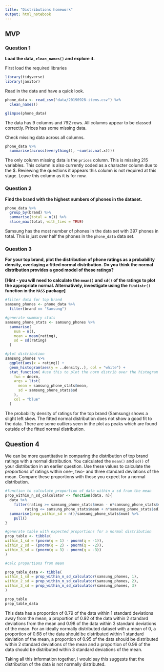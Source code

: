 ```yaml
---
title: "Distributions homework"
output: html_notebook
---
```

## MVP

### Question 1

__Load the data, `clean_names()` and explore it.__

First load the required libraries

```r
library(tidyverse)
library(janitor)
```
Read in the data and have a quick look.
```r
phone_data <- read_csv("data/20190928-items.csv") %>% 
  clean_names()

glimpse(phone_data)
```

The data has 9 columns and 792 rows. All columns appear to be classed correctly. Prices has some missing data.

Check missing data across all columns.

```r
phone_data %>% 
  summarise(across(everything(), ~sum(is.na(.x))))
```

The only column missing data is the `prices` column. This is missing 215 variables.
This column is also currently coded as a character column due to the $.
Reviewing the questions it appears this column is not required at this stage. Leave this column as it is for now. <br>

### Question 2

__Find the brand with the highest numbers of phones in the dataset.__

```r
phone_data %>% 
  group_by(brand) %>% 
  summarise(total = n()) %>% 
  slice_max(total, with_ties = TRUE)
```

Samsung has the most number of phones in the data set with 397 phones in total. This is just over half the phones in the `phone_data` data set. <br>

### Question 3

__For your top brand, plot the distribution of phone ratings as a probability density, overlaying a fitted normal distribution. Do you think the normal distribution provides a good model of these ratings?<br><br>[**Hint** - you will need to calculate the `mean()` and `sd()` of the ratings to plot the appropriate normal. Alternatively, investigate using the `fitdistr()` function in the `MASS` package]__

```r
#filter data for top brand
samsung_phones <- phone_data %>% 
  filter(brand == "Samsung")

#generate summary stats
samsung_phone_stats <- samsung_phones %>% 
  summarise(
    num = n(),
    mean = mean(rating),
    sd = sd(rating)
  )

#plot distribution
samsung_phones %>% 
  ggplot(aes(x = rating)) +
  geom_histogram(aes(y = ..density..), col = "white") +
  stat_function( #use this to plot the norm distrib over the histogram
    fun = dnorm,
    args = list(
      mean = samsung_phone_stats$mean,
      sd = samsung_phone_stats$sd
    ),
    col = "blue"
  )
```

The probability density of ratings for the top brand (Samsung) shows a slight left skew. The fitted normal distribution does not show a good fit to the data. There are some outliers seen in the plot as peaks which are found outside of the fitted normal distribution. <br>

## Question 4

We can be more quantitative in comparing the distribution of top brand ratings with a normal distribution. You calculated the `mean()` and `sd()` of your distribution in an earlier question. Use these values to calculate the *proportions* of ratings within one-, two- and three standard deviations of the mean. Compare these proportions with those you expect for a normal distribution. 

```r
#function to calculate proportion of data within x sd from the mean
prop_within_n_sd_calculator <- function(data, n){
  data %>% 
    filter(rating >= samsung_phone_stats$mean - n*samsung_phone_stats$sd,
         rating <= samsung_phone_stats$mean + n*samsung_phone_stats$sd) %>%
  summarise(prop_within_sd = n()/samsung_phone_stats$num) %>% 
    pull()
}

#generate table with expected proportions for a normal distribution
prop_table <- tibble(
within_1_sd = (pnorm(q = 1) - pnorm(q = -1)),
within_2_sd = (pnorm(q = 2) - pnorm(q = -2)),
within_3_sd = (pnorm(q = 3) - pnorm(q = -3))
)

#calc proportions from mean

prop_table_data <- tibble(
within_1_sd = prop_within_n_sd_calculator(samsung_phones, 1),
within_2_sd = prop_within_n_sd_calculator(samsung_phones, 2),
within_3_sd = prop_within_n_sd_calculator(samsung_phones, 3)
)

prop_table
prop_table_data
```

This data has a proportion of 0.79 of the data within 1 standard deviations away from the mean, a proportion of 0.92 of the data within 2 standard deviations from the mean and 0.98 of the data within 3 standard deviations of the mean. For an ideally normally distributed dataset with a mean of 0, a proportion of 0.68 of the data should be distributed within 1 standard deviation of the mean, a proportion of 0.95 of the data should be distributed within 2 standard deviations of the mean and a proportion of 0.99 of the data should be distributed within 3 standard deviations of the mean.

Taking all this information together, I would say this suggests that the distribution of the data is not normally distributed.